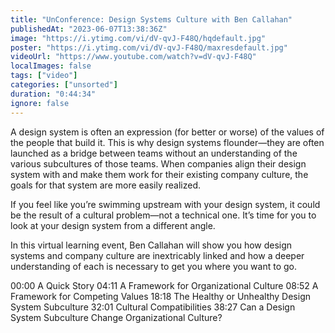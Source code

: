 ```yaml
---
title: "UnConference: Design Systems Culture with Ben Callahan"
publishedAt: "2023-06-07T13:38:36Z"
image: "https://i.ytimg.com/vi/dV-qvJ-F48Q/hqdefault.jpg"
poster: "https://i.ytimg.com/vi/dV-qvJ-F48Q/maxresdefault.jpg"
videoUrl: "https://www.youtube.com/watch?v=dV-qvJ-F48Q"
localImages: false
tags: ["video"]
categories: ["unsorted"]
duration: "0:44:34"
ignore: false
---
```

A design system is often an expression (for better or worse) of the values of the people that build it. This is why design systems flounder—they are often launched as a bridge between teams without an understanding of the various subcultures of those teams. When companies align their design system with and make them work for their existing company culture, the goals for that system are more easily realized.

If you feel like you’re swimming upstream with your design system, it could be the result of a cultural problem—not a technical one. It’s time for you to look at your design system from a different angle.

In this virtual learning event, Ben Callahan will show you how design systems and company culture are inextricably linked and how a deeper understanding of each is necessary to get you where you want to go.

00:00 A Quick Story
04:11 A Framework for Organizational Culture
08:52 A Framework for Competing Values
18:18 The Healthy or Unhealthy Design System Subculture
32:01 Cultural Compatibilities
38:27 Can a Design System Subculture Change Organizational Culture?
